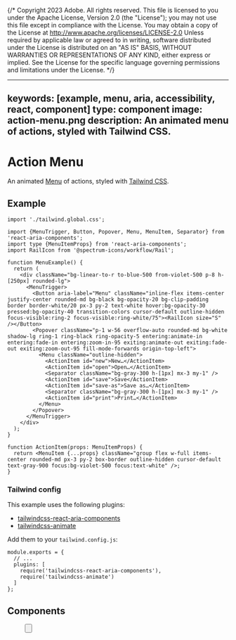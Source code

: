 {/* Copyright 2023 Adobe. All rights reserved.
This file is licensed to you under the Apache License, Version 2.0 (the "License");
you may not use this file except in compliance with the License. You may obtain a copy
of the License at http://www.apache.org/licenses/LICENSE-2.0
Unless required by applicable law or agreed to in writing, software distributed under
the License is distributed on an "AS IS" BASIS, WITHOUT WARRANTIES OR REPRESENTATIONS
OF ANY KIND, either express or implied. See the License for the specific language
governing permissions and limitations under the License. */}



---
keywords: [example, menu, aria, accessibility, react, component]
type: component
image: action-menu.png
description: An animated menu of actions, styled with Tailwind CSS.
---

# Action Menu

An animated [Menu](../Menu.html) of actions, styled with [Tailwind CSS](https://tailwindcss.com/).

## Example

```tsx import
import './tailwind.global.css';
```

```tsx example standalone
import {MenuTrigger, Button, Popover, Menu, MenuItem, Separator} from 'react-aria-components';
import type {MenuItemProps} from 'react-aria-components';
import RailIcon from '@spectrum-icons/workflow/Rail';

function MenuExample() {
  return (
    <div className="bg-linear-to-r to-blue-500 from-violet-500 p-8 h-[250px] rounded-lg">
      <MenuTrigger>
        <Button aria-label="Menu" className="inline-flex items-center justify-center rounded-md bg-black bg-opacity-20 bg-clip-padding border border-white/20 px-3 py-2 text-white hover:bg-opacity-30 pressed:bg-opacity-40 transition-colors cursor-default outline-hidden focus-visible:ring-2 focus-visible:ring-white/75"><RailIcon size="S" /></Button>
        <Popover className="p-1 w-56 overflow-auto rounded-md bg-white shadow-lg ring-1 ring-black ring-opacity-5 entering:animate-in entering:fade-in entering:zoom-in-95 exiting:animate-out exiting:fade-out exiting:zoom-out-95 fill-mode-forwards origin-top-left">
          <Menu className="outline-hidden">
            <ActionItem id="new">New…</ActionItem>
            <ActionItem id="open">Open…</ActionItem>
            <Separator className="bg-gray-300 h-[1px] mx-3 my-1" />
            <ActionItem id="save">Save</ActionItem>
            <ActionItem id="save-as">Save as…</ActionItem>
            <Separator className="bg-gray-300 h-[1px] mx-3 my-1" />
            <ActionItem id="print">Print…</ActionItem>
          </Menu>
        </Popover>
      </MenuTrigger>
    </div>
  );
}

function ActionItem(props: MenuItemProps) {
  return <MenuItem {...props} className="group flex w-full items-center rounded-md px-3 py-2 box-border outline-hidden cursor-default text-gray-900 focus:bg-violet-500 focus:text-white" />;
}
```

### Tailwind config

This example uses the following plugins:

* [tailwindcss-react-aria-components](../styling.html#plugin)
* [tailwindcss-animate](https://github.com/jamiebuilds/tailwindcss-animate)

Add them to your `tailwind.config.js`:

```tsx
module.exports = {
  // ...
  plugins: [
    require('tailwindcss-react-aria-components'),
    require('tailwindcss-animate')
  ]
};
```

## Components

<section className={styles.cardGroup} data-size="small">

<ExampleCard
  url="../Menu.html"
  title="Menu"
  description="A menu displays a list of actions or options that a user can choose.">
  <Menu style={{background: 'var(--anatomy-gray-100)', width: 'calc(100% - 20px)', padding: 10, maxHeight: 132}} />
</ExampleCard>

<ExampleCard
  url="../Button.html"
  title="Button"
  description="A button allows a user to perform an action.">
  <Button />
</ExampleCard>

<ExampleCard
  url="../Popover.html"
  title="Popover"
  description="A popover displays content in context with a trigger element.">
  <Popover />
</ExampleCard>

</section>
